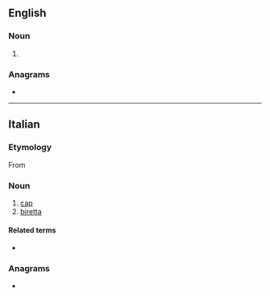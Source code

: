 ==English==

===Noun===
{{en-noun}}

# {{archaic form of|en|biretta}}

{{Webster 1913}}

===Anagrams===
* {{anagrams|en|a=abeerrtt|Barrette|barrette|batterer}}

----

==Italian==

===Etymology===
From {{der|it|LL.|birrus}}

===Noun===
{{it-noun|f}}

# [[cap]]
# [[biretta]]

====Related terms====
* {{l|it|berretto}}

===Anagrams===
* {{l|it|barrette}}